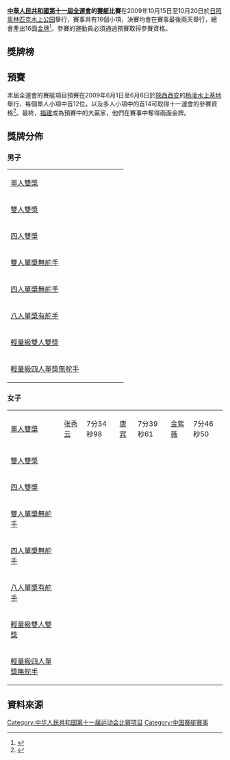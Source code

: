 '''[[中華人民共和國第十一屆全運會|中華人民共和國第十一屆全運會]]的[[賽艇|賽艇]]比賽'''在2009年10月15日至10月20日於[[日照奥林匹克水上公园|日照奥林匹克水上公园]]舉行，賽事共有16個小項，決賽均會在賽事最後兩天舉行，總會產出16面[[金牌|金牌]]<ref>{{Cite web |url=http://result.11th-games.org.cn/zh-cn/Schedule_cn.aspx |title=十一運會賽程 |accessdate=2009-07-18 |archive-date=2009-07-20 |archive-url=https://web.archive.org/web/20090720113232/http://result.11th-games.org.cn/zh-cn/Schedule_cn.aspx |dead-url=no }}</ref>。參賽的運動員必須通過預賽取得參賽資格。

==獎牌榜==
==預賽==
本屆全運會的賽艇項目預賽在2009年6月1日至6月6日於[[陝西|陝西]][[西安|西安]]的[[杨凌水上基地|杨凌水上基地]]舉行，每個單人小項中首12位，以及多人小項中的首14可取得十一運會的參賽資格<ref>{{Cite web |url=http://sports.sina.com.cn/o/2009-06-07/17594420952.shtml |title=全运会赛艇预选赛西安收桨 厦门选手夺得两枚铜牌 |accessdate=2009-06-07 |archive-date=2016-03-04 |archive-url=https://web.archive.org/web/20160304113201/http://sports.sina.com.cn/o/2009-06-07/17594420952.shtml |dead-url=no }}</ref>。最終，[[福建|福建]]成為預賽中的大贏家，他們在賽事中奪得兩面金牌。

==獎牌分佈==
===男子===
{| {{MedalistTable|type=項目|columns=2|style=font-size:small;}}
|-
|[[中華人民共和國第十一屆全運會男子單人雙槳賽艇比賽|單人雙槳]]
| || 
| || 
| || 
|-
|[[中華人民共和國第十一屆全運會男子雙人雙槳賽艇比賽|雙人雙槳]]
|  || 
|  || 
| || 
|-
|[[中華人民共和國第十一屆全運會男子四人雙槳賽艇比賽|四人雙槳]]
| || 
|  || 
|  || 
|-
|[[中華人民共和國第十一屆全運會男子雙人單槳無舵手賽艇比賽|雙人單槳無舵手]]
|  ||  
|  || 
|  ||  
|-
|[[中華人民共和國第十一屆全運會男子四人單槳無舵手賽艇比賽|四人單槳無舵手]]
|  ||  
|  ||  
|  || 
|-
|[[中華人民共和國第十一屆全運會男子八人單槳有舵手賽艇比賽|八人單槳有舵手]]
| || 
| ||
| ||
|-
|[[中華人民共和國第十一屆全運會男子輕量級雙人雙槳賽艇比賽|輕量級雙人雙槳]]
|  || 
|  ||
|  ||
|-
|[[中華人民共和國第十一屆全運會男子輕量級四人單槳無舵手賽艇比賽|輕量級四人單槳無舵手]]
|  || 
| || 
| ||
|}

===女子===
{| {{MedalistTable|type=項目|columns=2|style=font-size:small;}}
|-
|[[中華人民共和國第十一屆全運會女子單人雙槳賽艇比賽|單人雙槳]]
| [[张秀云|张秀云]]|| 7分34秒98
| [[唐宾|唐宾]] || 7分39秒61
| [[金紫薇|金紫薇]]|| 7分46秒50
|-
|[[中華人民共和國第十一屆全運會女子雙人雙槳賽艇比賽|雙人雙槳]]
|  || 
|  || 
| || 
|-
|[[中華人民共和國第十一屆全運會女子四人雙槳賽艇比賽|四人雙槳]]
| || 
|  || 
|  || 
|-
|[[中華人民共和國第十一屆全運會女子雙人單槳無舵手賽艇比賽|雙人單槳無舵手]]
|  ||  
|  ||  
|  || 
|-
|[[中華人民共和國第十一屆全運會女子四人單槳無舵手賽艇比賽|四人單槳無舵手]]
|  || 
|  || 
| || 
|-
|[[中華人民共和國第十一屆全運會女子八人單槳有舵手賽艇比賽|八人單槳有舵手]]
| || 
|  || 
|  || 
|-
|[[中華人民共和國第十一屆全運會女子輕量級雙人雙槳賽艇比賽|輕量級雙人雙槳]]
|  ||  
|  ||  
|  || 
|-
|[[中華人民共和國第十一屆全運會女子輕量級四人單槳無舵手賽艇比賽|輕量級四人單槳無舵手]]
|  ||  
|  ||  
|  || 
|}

==資料來源==
<references/>

{{中华人民共和国第十一届运动会}}

[[Category:中华人民共和国第十一届运动会比赛项目|Category:中华人民共和国第十一届运动会比赛项目]]
[[Category:中国赛艇赛事|Category:中国赛艇赛事]]